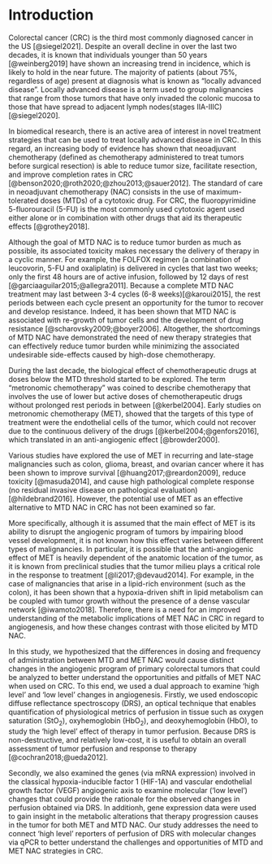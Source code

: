 # Introduction

Colorectal cancer (CRC) is the third most commonly diagnosed cancer in the US [@siegel2021]. Despite an overall decline in over the last two decades, it is known that individuals younger than 50 years [@weinberg2019] have shown an increasing trend in incidence, which is likely to hold in the near future. The majority of patients (about 75%, regardless of age) present at diagnosis what is known as "locally advanced disease". Locally advanced disease is a term used to group malignancies that range from those tumors that have only invaded the colonic mucosa to those that have spread to adjacent lymph nodes(stages IIA-IIIC) [@siegel2020]. 

In biomedical research, there is an active area of interest in novel treatment strategies that can be used to treat locally advanced disease in CRC. In this regard, an increasing body of evidence has shown that neoadjuvant chemotherapy (defined as chemotherapy administered to treat tumors before surgical resection) is able to reduce tumor size, facilitate resection, and improve completion rates in CRC [@benson2020;@roth2020;@zhou2013;@sauer2012]. The standard of care in neoadjuvant chemotherapy (NAC) consists in the use of maximum-tolerated doses (MTDs) of a cytotoxic drug. For CRC, the fluoropyrimidine 5-fluorouracil (5-FU) is the most commonly used cytotoxic agent used either alone or in combination with other drugs that aid its therapeutic effects [@grothey2018]. 

Although the goal of MTD NAC is to reduce tumor burden as much as possible, its associated toxicity makes necessary the delivery of therapy in a cyclic manner. For example, the FOLFOX regimen (a combination of leucovorin, 5-FU and oxaliplatin) is delivered in cycles that last two weeks; only the first 48 hours are of active infusion, followed by 12 days of rest [@garciaaguilar2015;@allegra2011]. Because a complete MTD NAC treatment may last between 3-4 cycles (6-8 weeks)[@karoui2015], the rest periods between each cycle present an opportunity for the tumor to recover and develop resistance. Indeed, it has been shown that MTD NAC is associated with re-growth of tumor cells and the development of drug resistance [@scharovsky2009;@boyer2006]. Altogether, the shortcomings of MTD NAC have demonstrated the need of new therapy strategies that can effectively reduce tumor burden while minimizing the associated undesirable side-effects caused by high-dose chemotherapy.

During the last decade, the biological effect of chemotherapeutic drugs at doses below the MTD threshold started to be explored. The term “metronomic chemotherapy” was coined to describe chemotherapy that involves the use of lower but active doses of chemotherapeutic drugs without prolonged rest periods in between [@kerbel2004]. Early studies on metronomic chemotherapy (MET), showed that the targets of this type of treatment were the endothelial cells of the tumor, which could not recover due to the continuous delivery of the drugs [@kerbel2004;@genfors2016], which translated in an anti-angiogenic effect [@browder2000].

Various studies have explored the use of MET in recurring and late-stage malignancies such as colon, glioma, breast, and ovarian cancer where it has been shown to improve survival [@huang2017;@reardon2009], reduce toxicity [@masuda2014], and cause high pathological complete response (no residual invasive disease on pathological evaluation) [@hildebrand2016]. However, the potential use of MET as an effective alternative to MTD NAC in CRC has not been examined so far.

More specifically, although it is assumed that the main effect of MET is its ability to disrupt the angiogenic program of tumors by impairing blood vessel development, it is not known how this effect varies between different types of malignancies. In particular, it is possible that the anti-angiogenic effect of MET is heavily dependent of the anatomic location of the tumor, as it is known from preclinical studies that the tumor milieu plays a critical role in the response to treatment [@li2017;@devaud2014]. For example, in the case of malignancies that arise in a lipid-rich environment (such as the colon), it has been shown that a hypoxia-driven shift in lipid metabolism can be coupled with tumor growth without the presence of a dense vascular network [@iwamoto2018]. Therefore, there is a need for an improved understanding of the metabolic implications of MET NAC in CRC in regard to angiogenesis, and how these changes contrast with those elicited by MTD NAC.

In this study, we hypothesized that the differences in dosing and frequency of administration between MTD and MET NAC would cause distinct changes in the angiogenic program of primary colorectal tumors that could be analyzed to better understand the opportunities and pitfalls of MET NAC when used on CRC. To this end, we used a dual approach to examine 'high level' and 'low level' changes in angiogenesis. Firstly, we used endoscopic diffuse reflectance spectroscopy (DRS), an optical technique that enables quantification of physiological metrics of perfusion in tissue such as oxygen saturation ($\mbox{StO}_{2}$), oxyhemoglobin ($\mbox{HbO}_{2}$), and deoxyhemoglobin (HbO), to study the 'high level' effect of therapy in tumor perfusion. Because DRS is non-destructive, and relatively low-cost, it is useful to obtain an overall assessment of tumor perfusion and response to therapy [@cochran2018;@ueda2012].

Secondly, we also examined the genes (via mRNA expression) involved in the classical hypoxia-inducible factor 1 (HIF-1A) and vascular endothelial growth factor (VEGF) angiogenic axis to examine molecular ('low level') changes that could provide the rationale for the observed changes in perfusion obtained via DRS. In additionh, gene expression data were used to gain insight in the metabolic alterations that therapy progression causes in the tumor for both MET and MTD NAC. Our study addresses the need to connect 'high level' reporters of perfusion of DRS with molecular changes via qPCR to better understand the challenges and opportunities of MTD and MET NAC strategies in CRC.
